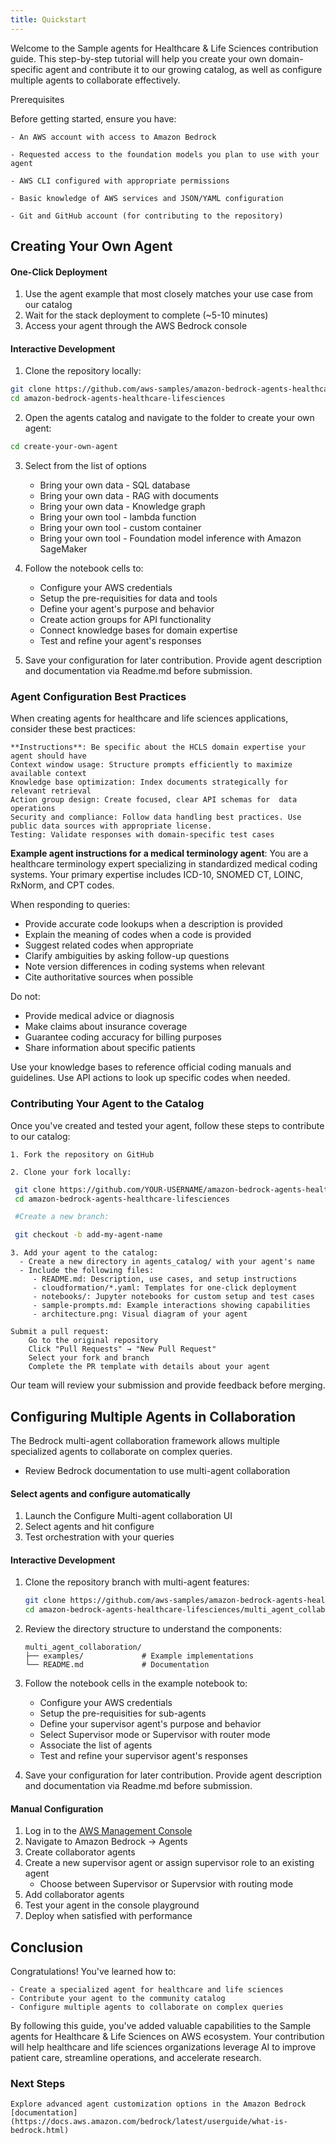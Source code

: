 ```yaml
---
title: Quickstart
---
```

Welcome to the Sample agents for Healthcare & Life Sciences  contribution guide. This step-by-step tutorial will help you create your own domain-specific agent and contribute it to our growing catalog, as well as configure multiple agents to collaborate effectively.


Prerequisites

Before getting started, ensure you have:

    - An AWS account with access to Amazon Bedrock

    - Requested access to the foundation models you plan to use with your agent

    - AWS CLI configured with appropriate permissions

    - Basic knowledge of AWS services and JSON/YAML configuration

    - Git and GitHub account (for contributing to the repository)

## Creating Your Own Agent

<Tabs> <TabItem label="Using CloudFormation" icon="seti:aws" color="orange">

#### One-Click Deployment

1. Use the agent example that most closely matches your use case from our catalog
2. Wait for the stack deployment to complete (~5-10 minutes)
3. Access your agent through the AWS Bedrock console

</TabItem> <TabItem label="Using Jupyter Notebooks" icon="seti:jupyter" color="yellow">

#### Interactive Development

1. Clone the repository locally:
```bash
git clone https://github.com/aws-samples/amazon-bedrock-agents-healthcare-lifesciences.git
cd amazon-bedrock-agents-healthcare-lifesciences
```

2. Open the agents catalog and navigate to the folder to create your own agent:
```bash
cd create-your-own-agent
```

3. Select from the list of options 
   - Bring your own data - SQL database
   - Bring your own data - RAG with documents
   - Bring your own data - Knowledge graph
   - Bring your own tool - lambda function
   - Bring your own tool - custom container
   - Bring your own tool - Foundation model inference with Amazon SageMaker

4. Follow the notebook cells to:
   - Configure your AWS credentials
   - Setup the pre-requisities for data and tools
   - Define your agent's purpose and behavior
   - Create action groups for API functionality
   - Connect knowledge bases for domain expertise
   - Test and refine your agent's responses

5. Save your configuration for later contribution. Provide agent description and documentation via Readme.md before submission.

</TabItem> </Tabs>
### Agent Configuration Best Practices 

When creating agents for healthcare and life sciences applications, consider these best practices:

    **Instructions**: Be specific about the HCLS domain expertise your agent should have
    Context window usage: Structure prompts efficiently to maximize available context
    Knowledge base optimization: Index documents strategically for relevant retrieval
    Action group design: Create focused, clear API schemas for  data operations
    Security and compliance: Follow data handling best practices. Use public data sources with appropriate license. 
    Testing: Validate responses with domain-specific test cases

**Example agent instructions for a medical terminology agent**:
You are a healthcare terminology expert specializing in standardized medical coding systems.
Your primary expertise includes ICD-10, SNOMED CT, LOINC, RxNorm, and CPT codes.

When responding to queries:
- Provide accurate code lookups when a description is provided
- Explain the meaning of codes when a code is provided
- Suggest related codes when appropriate
- Clarify ambiguities by asking follow-up questions
- Note version differences in coding systems when relevant
- Cite authoritative sources when possible

Do not:
- Provide medical advice or diagnosis
- Make claims about insurance coverage
- Guarantee coding accuracy for billing purposes
- Share information about specific patients

Use your knowledge bases to reference official coding manuals and guidelines.
Use API actions to look up specific codes when needed.

### Contributing Your Agent to the Catalog

Once you've created and tested your agent, follow these steps to contribute to our catalog:

    1. Fork the repository on GitHub

    2. Clone your fork locally:
   ```bash
    git clone https://github.com/YOUR-USERNAME/amazon-bedrock-agents-healthcare-lifesciences.git
    cd amazon-bedrock-agents-healthcare-lifesciences

    #Create a new branch:

    git checkout -b add-my-agent-name
   ```
    3. Add your agent to the catalog:
      - Create a new directory in agents_catalog/ with your agent's name
      - Include the following files:
         - README.md: Description, use cases, and setup instructions
         - cloudformation/*.yaml: Templates for one-click deployment
         - notebooks/: Jupyter notebooks for custom setup and test cases
         - sample-prompts.md: Example interactions showing capabilities
         - architecture.png: Visual diagram of your agent

    Submit a pull request:
        Go to the original repository
        Click "Pull Requests" → "New Pull Request"
        Select your fork and branch
        Complete the PR template with details about your agent
   

Our team will review your submission and provide feedback before merging.

## Configuring Multiple Agents in Collaboration
<Tabs> <TabItem label="Orchestration Setup" icon="seti:config" color="green"></TabItem>
</Tabs>

The Bedrock multi-agent collaboration framework allows multiple specialized agents to collaborate on complex queries.
- Review Bedrock documentation to use multi-agent collaboration

<Tabs> <TabItem label="Using Runtime initialization" icon="seti:aws" color="orange">

#### Select agents and configure automatically

1. Launch the Configure Multi-agent collaboration UI 
2. Select agents and hit configure 
3. Test orchestration with your queries

</TabItem> <TabItem label="Using Jupyter Notebooks" icon="seti:jupyter" color="yellow">

#### Interactive Development

1. Clone the repository branch with multi-agent features:
   ```bash
   git clone https://github.com/aws-samples/amazon-bedrock-agents-healthcare-lifesciences.git
   cd amazon-bedrock-agents-healthcare-lifesciences/multi_agent_collaboration
   ```

2. Review the directory structure to understand the components:
   ```
   multi_agent_collaboration/
   ├── examples/             # Example implementations
   └── README.md             # Documentation
   ```

4. Follow the notebook cells in the example notebook to:
   - Configure your AWS credentials
   - Setup the pre-requisities for sub-agents
   - Define your supervisor agent's purpose and behavior 
   - Select Supervisor mode or Supervisor with router mode 
   - Associate the list of agents
   - Test and refine your supervisor agent's responses

5. Save your configuration for later contribution. Provide agent description and documentation via Readme.md before submission.

</TabItem> <TabItem label="AWS Console" icon="seti:aws-console" color="blue">

#### Manual Configuration

1. Log in to the [AWS Management Console](https://console.aws.amazon.com/)
2. Navigate to Amazon Bedrock → Agents
3. Create collaborator agents
4. Create a new supervisor agent or assign supervisor role to an existing agent
   - Choose between Supervisor or Supervsior with routing mode
5. Add collaborator agents
6. Test your agent in the console playground
7. Deploy when satisfied with performance

</TabItem> </Tabs>

## Conclusion

Congratulations! You've learned how to:

    - Create a specialized agent for healthcare and life sciences
    - Contribute your agent to the community catalog
    - Configure multiple agents to collaborate on complex queries

By following this guide, you've added valuable capabilities to the Sample agents for Healthcare & Life Sciences on AWS ecosystem. Your contribution will help healthcare and life sciences organizations leverage AI to improve patient care, streamline operations, and accelerate research.

### Next Steps

    Explore advanced agent customization options in the Amazon Bedrock [documentation](https://docs.aws.amazon.com/bedrock/latest/userguide/what-is-bedrock.html)

